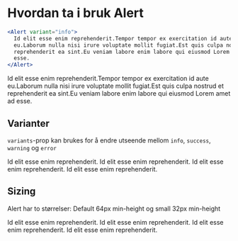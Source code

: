 
<Meta title="ds-react/alert/intro" />

# Hvordan ta i bruk Alert

```jsx
<Alert variant="info">
  Id elit esse enim reprehenderit.Tempor tempor ex exercitation id aute
  eu.Laborum nulla nisi irure voluptate mollit fugiat.Est quis culpa nostrud et
  reprehenderit ea sint.Eu veniam labore enim labore qui eiusmod Lorem amet ad
  esse.
</Alert>
```

<Canvas>
  <Alert variant="info">
    Id elit esse enim reprehenderit.Tempor tempor ex exercitation id aute
    eu.Laborum nulla nisi irure voluptate mollit fugiat.Est quis culpa nostrud
    et reprehenderit ea sint.Eu veniam labore enim labore qui eiusmod Lorem amet
    ad esse.
  </Alert>
</Canvas>

## Varianter

`variants`-prop kan brukes for å endre utseende mellom
`info`, `success`, `warning` og `error`

<Canvas>
  <Alert variant="info">Id elit esse enim reprehenderit.</Alert>
  <Alert variant="success">Id elit esse enim reprehenderit.</Alert>
  <Alert variant="warning">Id elit esse enim reprehenderit.</Alert>
  <Alert variant="error">Id elit esse enim reprehenderit.</Alert>
</Canvas>

## Sizing

Alert har to størrelser: Default 64px min-height og small 32px min-height

<Canvas>
  <Alert size="s" variant="info">
    Id elit esse enim reprehenderit.
  </Alert>
  <Alert size="s" variant="success">
    Id elit esse enim reprehenderit.
  </Alert>
  <Alert size="s" variant="warning">
    Id elit esse enim reprehenderit.
  </Alert>
  <Alert size="s" variant="error">
    Id elit esse enim reprehenderit.
  </Alert>
</Canvas>
